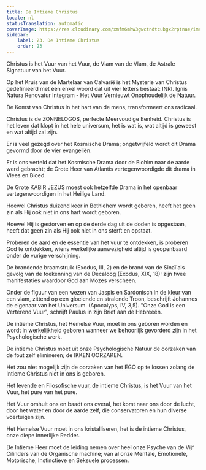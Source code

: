 ```yaml
---
title: De Intieme Christus
locale: nl
statusTranslation: automatic
coverImage: https://res.cloudinary.com/xmfm6mhw3gwctndtcubgx2rptnae/image/upload/v1741354419/small_cover_la_gran_rebelion_28716e29d2.webp
sidebar:
    label: 23. De Intieme Christus
    order: 23
---
```

Christus is het Vuur van het Vuur, de Vlam van de Vlam, de Astrale Signatuur van het Vuur.

Op het Kruis van de Martelaar van Calvarië is het Mysterie van Christus gedefinieerd met één enkel woord dat uit vier letters bestaat: INRI. Ignis Natura Renovatur Integram - Het Vuur Vernieuwt Onophoudelijk de Natuur.

De Komst van Christus in het hart van de mens, transformeert ons radicaal.

Christus is de ZONNELOGOS, perfecte Meervoudige Eenheid. Christus is het leven dat klopt in het hele universum, het is wat is, wat altijd is geweest en wat altijd zal zijn.

Er is veel gezegd over het Kosmische Drama; ongetwijfeld wordt dit Drama gevormd door de vier evangeliën.

Er is ons verteld dat het Kosmische Drama door de Elohim naar de aarde werd gebracht; de Grote Heer van Atlantis vertegenwoordigde dit drama in Vlees en Bloed.

De Grote KABIR JEZUS moest ook hetzelfde Drama in het openbaar vertegenwoordigen in het Heilige Land.

Hoewel Christus duizend keer in Bethlehem wordt geboren, heeft het geen zin als Hij ook niet in ons hart wordt geboren.

Hoewel Hij is gestorven en op de derde dag uit de doden is opgestaan, heeft dat geen zin als Hij ook niet in ons sterft en opstaat.

Proberen de aard en de essentie van het vuur te ontdekken, is proberen God te ontdekken, wiens werkelijke aanwezigheid altijd is geopenbaard onder de vurige verschijning.

De brandende braamstruik (Exodus, III, 2) en de brand van de Sinaï als gevolg van de toekenning van de Decaloog (Exodus, XIX, 18): zijn twee manifestaties waardoor God aan Mozes verscheen.

Onder de figuur van een wezen van Jaspis en Sardonisch in de kleur van een vlam, zittend op een gloeiende en stralende Troon, beschrijft Johannes de eigenaar van het Universum. (Apocalyps, IV, 3,5). "Onze God is een Verterend Vuur", schrijft Paulus in zijn Brief aan de Hebreeën.

De intieme Christus, het Hemelse Vuur, moet in ons geboren worden en wordt in werkelijkheid geboren wanneer we behoorlijk gevorderd zijn in het Psychologische werk.

De intieme Christus moet uit onze Psychologische Natuur de oorzaken van de fout zelf elimineren; de IKKEN OORZAKEN.

Het zou niet mogelijk zijn de oorzaken van het EGO op te lossen zolang de Intieme Christus niet in ons is geboren.

Het levende en Filosofische vuur, de intieme Christus, is het Vuur van het Vuur, het pure van het pure.

Het Vuur omhult ons en baadt ons overal, het komt naar ons door de lucht, door het water en door de aarde zelf, die conservatoren en hun diverse voertuigen zijn.

Het Hemelse Vuur moet in ons kristalliseren, het is de intieme Christus, onze diepe innerlijke Redder.

De Intieme Heer moet de leiding nemen over heel onze Psyche van de Vijf Cilinders van de Organische machine; van al onze Mentale, Emotionele, Motorische, Instinctieve en Seksuele processen.

